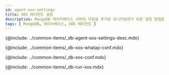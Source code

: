 ```yaml
---
id: agent-xos-settings
title: XOS 에이전트 설정
description: MongoDB 데이터베이스 서버의 자원을 추가로 모니터링하기 위한 설정 방법을 제공합니다.
tags: [ MongoDB, 데이터베이스, XOS 에이전트 ]
---
```



{@include: ../common-items/_db-agent-xos-settings-desc.mdx}

{@include: ../common-items/_db-xos-whatap-conf.mdx}

{@include: ../common-items/_db-xos-conf.mdx}

<FileOptNote ver='1.7.0'/>

{@include: ../common-items/_db-run-xos.mdx}